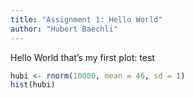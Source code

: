 ```yaml
---
title: "Assignment 1: Hello World"
author: "Hubert Baechli"
---
```


Hello World that's my first plot: test

```r
hubi <- rnorm(10000, mean = 46, sd = 1)
hist(hubi)
```
